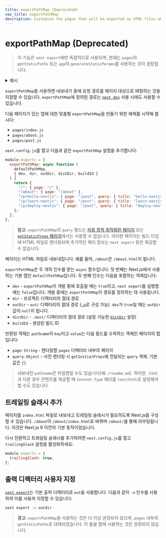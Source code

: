 ```yaml
---
title: exportPathMap (Deprecated)
nav_title: exportPathMap
description: Customize the pages that will be exported as HTML files when using `next export`.
---
```


# exportPathMap (Deprecated)

> 이 기능은 `next export`에만 독점적으로 사용되며, 현재는 `pages`의 `getStaticPaths` 또는 `app`의 `generateStaticParams`를 사용하는 것이 권장됩니다.

<details>
  <summary>예시</summary>
  
- [Static Export](https://github.com/vercel/next.js/tree/canary/examples/with-static-export)

</details>

`exportPathMap`을 사용하면 내보내기 중에 요청 경로를 페이지 대상으로 매핑하는 것을 지정할 수 있습니다. `exportPathMap`에 정의된 경로는 [`next dev`](/docs/app/api-reference/next-cli#development) 사용 시에도 사용할 수 있습니다.

다음 페이지가 있는 앱에 대한 맞춤형 `exportPathMap`을 만들기 위한 예제를 시작해 봅시다:

- `pages/index.js`
- `pages/about.js`
- `pages/post.js`

`next.config.js`를 열고 다음과 같은 `exportPathMap` 설정을 추가합니다:

```js filename="next.config.js"
module.exports = {
  exportPathMap: async function (
    defaultPathMap,
    { dev, dir, outDir, distDir, buildId }
  ) {
    return {
      "/": { page: "/" },
      "/about": { page: "/about" },
      "/p/hello-nextjs": { page: "/post", query: { title: "hello-nextjs" } },
      "/p/learn-nextjs": { page: "/post", query: { title: "learn-nextjs" } },
      "/p/deploy-nextjs": { page: "/post", query: { title: "deploy-nextjs" } },
    };
  },
};
```

> **참고**: `exportPathMap`의 `query` 필드는 [자동 정적 최적화된 페이지](/docs/pages/building-your-application/rendering/automatic-static-optimization) 또는 [`getStaticProps` 페이지](/docs/pages/building-your-application/data-fetching/get-static-props)에서는 사용할 수 없습니다. 이러한 페이지는 빌드 타임에 HTML 파일로 렌더링되며 추가적인 쿼리 정보는 `next export` 동안 제공할 수 없습니다.

페이지는 HTML 파일로 내보내집니다. 예를 들어, `/about`은 `/about.html`이 됩니다.

`exportPathMap`은 두 개의 인수를 받는 `async` 함수입니다. 첫 번째는 Next.js에서 사용하는 기본 맵인 `defaultPathMap`입니다. 두 번째 인수는 다음을 포함하는 객체입니다:

- `dev` - `exportPathMap`이 개발 중에 호출될 때는 `true`이고, `next export`를 실행할 때는 `false`입니다. 개발 중에는 `exportPathMap`이 경로를 정의하는 데 사용됩니다.
- `dir` - 프로젝트 디렉터리의 절대 경로
- `outDir` - `out/` 디렉터리의 절대 경로 ([`-o`](#customizing-the-output-directory)로 구성 가능). `dev`가 `true`일 때는 `outDir` 값이 `null`이 됩니다.
- `distDir` - `.next/` 디렉터리의 절대 경로 (설정 가능한 [`distDir`](/docs/pages/api-reference/next-config-js/distDir) 설정)
- `buildId` - 생성된 빌드 ID

반환된 객체는 `pathname`이 `key`이고 `value`는 다음 필드를 수락하는 객체인 페이지의 맵입니다:

- `page`: `String` - 렌더링할 `pages` 디렉터리 내부의 페이지
- `query`: `Object` - 사전 렌더링 시 `getInitialProps`에 전달되는 `query` 객체. 기본값은 `{}`

> 내보내진 `pathname`은 파일명일 수도 있습니다(예: `/readme.md`). 하지만 `.html`과 다른 경우 콘텐츠를 제공할 때 `Content-Type` 헤더를 `text/html`로 설정해야 할 수도 있습니다.

## 트레일링 슬래시 추가

페이지를 `index.html` 파일로 내보내고 트레일링 슬래시가 필요하도록 Next.js를 구성할 수 있습니다. `/about`이 `/about/index.html`로 바뀌며 `/about/`를 통해 라우팅됩니다. 이것은 Next.js 9 이전의 기본 동작이었습니다.

다시 전환하고 트레일링 슬래시를 추가하려면 `next.config.js`를 열고 `trailingSlash` 설정을 활성화하세요:

```js filename="next.config.js"
module.exports = {
  trailingSlash: true,
};
```

## 출력 디렉터리 사용자 지정

[`next export`](/docs/app/building-your-application/deploying/static-exports)는 기본 출력 디렉터리로 `out`을 사용합니다. 다음과 같이 `-o` 인수를 사용하여 이를 사용자 지정할 수 있습니다:

```bash filename="Terminal"
next export -o outdir
```

> **경고**: `exportPathMap`을 사용하는 것은 더 이상 권장되지 않으며, `pages` 내부의 `getStaticPaths`로 대체되었습니다. 이 둘을 함께 사용하는 것은 권장되지 않습니다.
